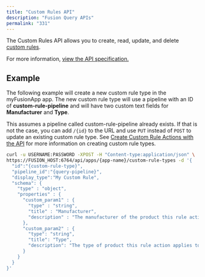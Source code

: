 ```yaml
---
title: "Custom Rules API"
description: "Fusion Query APIs"
permalink: "331"
---
```


The Custom Rules API allows you to create, read, update, and delete [custom rules](/fusion/5.9/8835/business-rules#custom-rule-actions).

For more information, [view the API specification.](?open-api=true)

## Example

The following example will create a new custom rule type in the myFusionApp app. The new custom rule type will use a pipeline with an ID of **custom-rule-pipeline** and will have two custom text fields for **Manufacturer** and **Type**.

This assumes a pipeline called custom-rule-pipeline already exists. If that is not the case, you can add `/{id}` to the URL and use `PUT` instead of `POST` to update an existing custom rule type. See [Create Custom Rule Actions with the API](/how-to/699/create-custom-rules-api.asciidoc) for more information on creating custom rule types.

```bash
curl -u USERNAME:PASSWORD -XPOST -H "Content-type:application/json" \
https://FUSION_HOST:6764/api/apps/{app-name}/custom-rule-types -d '{
  "id":"{custom-rule-type}",
  "pipeline_id":"{query-pipeline}",
  "display_type":"My Custom Rule",
  "schema": {
    "type" : "object",
    "properties" : {
      "custom_param1" : {
        "type" : "string",
        "title" : "Manufacturer",
        "description" : "The manufacturer of the product this rule action applies to."
      },
      "custom_param2" : {
        "type": "string",
        "title": "Type",
        "description": "The type of product this rule action applies to."
      }
    }
  }
}'
```